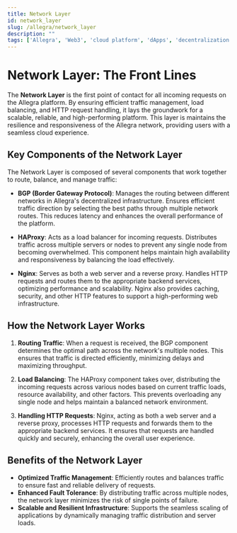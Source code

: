 ```yaml
---
title: Network Layer
id: network_layer
slug: /allegra/network_layer
description: ""
tags: ['Allegra', 'Web3', 'cloud platform', 'dApps', 'decentralization']
---
```



# Network Layer: The Front Lines

The **Network Layer** is the first point of contact for all incoming requests on the Allegra platform. By ensuring efficient traffic management, load balancing, and HTTP request handling, it lays the groundwork for a scalable, reliable, and high-performing platform. This layer is maintains the resilience and responsiveness of the Allegra network, providing users with a seamless cloud experience.

## Key Components of the Network Layer

The Network Layer is composed of several components that work together to route, balance, and manage traffic:

- **BGP (Border Gateway Protocol)**: Manages the routing between different networks in Allegra's decentralized infrastructure. Ensures efficient traffic direction by selecting the best paths through multiple network routes. This reduces latency and enhances the overall performance of the platform.

- **HAProxy**: Acts as a load balancer for incoming requests. Distributes traffic across multiple servers or nodes to prevent any single node from becoming overwhelmed. This component helps maintain high availability and responsiveness by balancing the load effectively.

- **Nginx**: Serves as both a web server and a reverse proxy. Handles HTTP requests and routes them to the appropriate backend services, optimizing performance and scalability. Nginx also provides caching, security, and other HTTP features to support a high-performing web infrastructure.

<ImageComponent className="network-stack"/>

## How the Network Layer Works

1. **Routing Traffic**: When a request is received, the BGP component determines the optimal path across the network's multiple nodes. This ensures that traffic is directed efficiently, minimizing delays and maximizing throughput.

2. **Load Balancing**: The HAProxy component takes over, distributing the incoming requests across various nodes based on current traffic loads, resource availability, and other factors. This prevents overloading any single node and helps maintain a balanced network environment.

3. **Handling HTTP Requests**: Nginx, acting as both a web server and a reverse proxy, processes HTTP requests and forwards them to the appropriate backend services. It ensures that requests are handled quickly and securely, enhancing the overall user experience.

## Benefits of the Network Layer

- **Optimized Traffic Management**: Efficiently routes and balances traffic to ensure fast and reliable delivery of requests.
- **Enhanced Fault Tolerance**: By distributing traffic across multiple nodes, the network layer minimizes the risk of single points of failure.
- **Scalable and Resilient Infrastructure**: Supports the seamless scaling of applications by dynamically managing traffic distribution and server loads.

